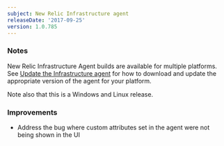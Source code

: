 ```yaml
---
subject: New Relic Infrastructure agent
releaseDate: '2017-09-25'
version: 1.0.785
---
```


### Notes

New Relic Infrastructure Agent builds are available for multiple platforms. See [Update the Infrastructure agent](https://docs.newrelic.com/docs/infrastructure/new-relic-infrastructure/installation/update-infrastructure-agent) for how to download and update the appropriate version of the agent for your platform.

Note also that this is a Windows and Linux release.

### Improvements

* Address the bug where custom attributes set in the agent were not being shown in the UI

